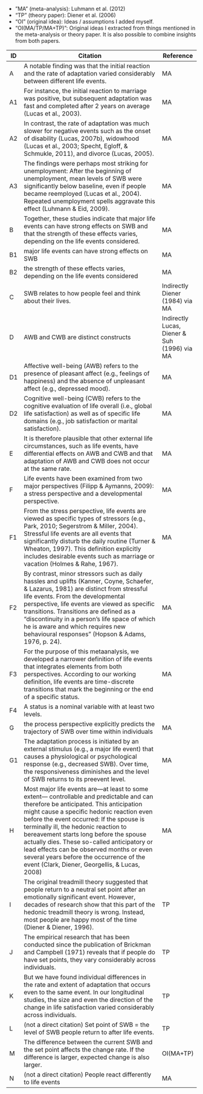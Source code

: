 - ”MA” (meta-analysis): Luhmann et al. (2012)
- “TP” (theory paper): Diener et al. (2006)
- “OI” (original idea): Ideas / assumptions I added myself.
- “OI(MA/TP/MA+TP)”: Original ideas I extracted from things mentioned  in the meta-analysis or theory paper. It is also possible to combine insights from both papers.

| ID  | Citation                                                                                                                                                                                                                                                                                                                                                                                                                                                                                               | Reference                                    |
| --- | ------------------------------------------------------------------------------------------------------------------------------------------------------------------------------------------------------------------------------------------------------------------------------------------------------------------------------------------------------------------------------------------------------------------------------------------------------------------------------------------------------ | -------------------------------------------- |
| A   | A notable finding was that the initial reaction and the rate of adaptation varied considerably between different life events.                                                                                                                                                                                                                                                                                                                                                                          | MA                                           |
| A1  | For instance, the initial reaction to marriage was positive, but subsequent adaptation was fast and completed after 2 years on average (Lucas et al., 2003).                                                                                                                                                                                                                                                                                                                                           | MA                                           |
| A2  | In contrast, the rate of adaptation was much slower for negative events such as the onset of disability (Lucas, 2007b), widowhood (Lucas et al., 2003; Specht, Egloff, & Schmukle, 2011), and divorce (Lucas, 2005).                                                                                                                                                                                                                                                                                   | MA                                           |
| A3  | The findings were perhaps most striking for unemployment: After the beginning of unemployment, mean levels of SWB were significantly below baseline, even if people became reemployed (Lucas et al., 2004). Repeated unemployment spells aggravate this effect (Luhmann & Eid, 2009).                                                                                                                                                                                                                  | MA                                           |
| B   | Together, these studies indicate that major life events can have strong effects on SWB and that the strength of these effects varies, depending on the life events considered.                                                                                                                                                                                                                                                                                                                         | MA                                           |
| B1  | major life events can have strong effects on SWB                                                                                                                                                                                                                                                                                                                                                                                                                                                       | MA                                           |
| B2  | the strength of these effects varies, depending on the life events considered                                                                                                                                                                                                                                                                                                                                                                                                                          | MA                                           |
| C   | SWB relates to how people feel and think about their lives.                                                                                                                                                                                                                                                                                                                                                                                                                                            | Indirectly Diener (1984) via MA              |
| D   | AWB and CWB are distinct constructs                                                                                                                                                                                                                                                                                                                                                                                                                                                                    | Indirectly Lucas, Diener & Suh (1996) via MA |
| D1  | Affective well-being (AWB) refers to the presence of pleasant affect (e.g., feelings of happiness) and the absence of unpleasant affect (e.g., depressed mood).                                                                                                                                                                                                                                                                                                                                        | MA                                           |
| D2  | Cognitive well-being (CWB) refers to the cognitive evaluation of life overall (i.e., global life satisfaction) as well as of specific life domains (e.g., job satisfaction or marital satisfaction).                                                                                                                                                                                                                                                                                                   | MA                                           |
| E   | It is therefore plausible that other external life circumstances, such as life events, have differential effects on AWB and CWB and that adaptation of AWB and CWB does not occur at the same rate.                                                                                                                                                                                                                                                                                                    | MA                                           |
| F   | Life events have been examined from two major perspectives (Filipp & Aymanns, 2009): a stress perspective and a developmental perspective.                                                                                                                                                                                                                                                                                                                                                             | MA                                           |
| F1  | From the stress perspective, life events are viewed as specific types of stressors (e.g., Park, 2010; Segerstrom & Miller, 2004). Stressful life events are all events that significantly disturb the daily routine (Turner & Wheaton, 1997). This definition explicitly includes desirable events such as marriage or vacation (Holmes & Rahe, 1967).                                                                                                                                                 | MA                                           |
| F2  | By contrast, minor stressors such as daily hassles and uplifts (Kanner, Coyne, Schaefer, & Lazarus, 1981) are distinct from stressful life events. From the developmental perspective, life events are viewed as specific transitions. Transitions are defined as a “discontinuity in a person’s life space of which he is aware and which requires new behavioural responses” (Hopson & Adams, 1976, p. 24).                                                                                          | MA                                           |
| F3  | For the purpose of this metaanalysis, we developed a narrower definition of life events that integrates elements from both perspectives. According to our working definition, life events are time-discrete transitions that mark the beginning or the end of a specific status.                                                                                                                                                                                                                       | MA                                           |
| F4  | A status is a nominal variable with at least two levels.                                                                                                                                                                                                                                                                                                                                                                                                                                               |                                              |
| G   | the process perspective explicitly predicts the trajectory of SWB over time within individuals                                                                                                                                                                                                                                                                                                                                                                                                         | MA                                           |
| G1  | The adaptation process is initiated by an external stimulus (e.g., a major life event) that causes a physiological or psychological response (e.g., decreased SWB). Over time, the responsiveness diminishes and the level of SWB returns to its preevent level.                                                                                                                                                                                                                                       | MA                                           |
| H   | Most major life events are—at least to some extent— controllable and predictable and can therefore be anticipated. This anticipation might cause a specific hedonic reaction even before the event occurred: If the spouse is terminally ill, the hedonic reaction to bereavement starts long before the spouse actually dies. These so-called anticipatory or lead effects can be observed months or even several years before the occurrence of the event (Clark, Diener, Georgellis, & Lucas, 2008) | MA                                           |
| I   | The original treadmill theory suggested that people return to a neutral set point after an emotionally significant event. However, decades of research show that this part of the hedonic treadmill theory is wrong. Instead, most people are happy most of the time (Diener & Diener, 1996).                                                                                                                                                                                                          | TP                                           |
| J   | The empirical research that has been conducted since the publication of Brickman and Campbell (1971) reveals that if people do have set points, they vary considerably across individuals.                                                                                                                                                                                                                                                                                                             | TP                                           |
| K   | But we have found individual differences in the rate and extent of adaptation that occurs even to the same event. In our longitudinal studies, the size and even the direction of the change in life satisfaction varied considerably across individuals.                                                                                                                                                                                                                                              | TP                                           |
| L   | (not a direct citation) Set point of SWB = the level of SWB people return to after life events.                                                                                                                                                                                                                                                                                                                                                                                                        | TP                                           |
| M   | The difference between the current SWB and the set point affects the change rate. If the difference is larger, expected change is also larger.                                                                                                                                                                                                                                                                                                                                                         | OI(MA+TP)                                    |
| N   | (not a direct citation) People react differently to life events                                                                                                                                                                                                                                                                                                                                                                                                                                        | MA                                           |
